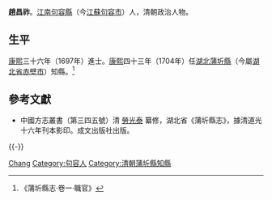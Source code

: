 '''趙昌祚'''。[[江南省|江南]][[句容縣|句容縣]]（今[[江蘇|江蘇]][[句容市|句容市]]）人，清朝政治人物。

== 生平 ==
[[康熙|康熙]]三十六年（1697年）進士。[[康熙|康熙]]四十三年（1704年）任[[湖北|湖北]][[蒲圻縣|蒲圻縣]]（今屬[[湖北省|湖北省]][[赤壁市|赤壁市]]）知縣。<ref>《蒲圻縣志·卷一·職官》</ref>

==參考文獻==
{{reflist}}
*中國方志叢書（第三四五號）清 [[勞光泰|勞光泰]] 纂修，湖北省《蒲圻縣志》，據清道光十六年刊本影印。成文出版社出版。

{{-}}
{{start box}}
{{s-off}}
{{succession box|[[胡俊|胡俊]]|[[尚璠|尚璠]]|[[湖北|湖北]][[蒲圻縣|蒲圻縣]][[蒲圻縣知縣列表|知縣]]|<small>[[康熙|康熙]]四十三年（1704年）上任</small>}}
{{end box}}

{{康熙三十六年丁丑科殿試金榜}}

{{Authority control}}

{{DEFAULTSORT:Zhao}}
[[Category:赵姓|Chang]]
[[Category:句容人|Category:句容人]]
[[Category:清朝蒲圻縣知縣|Category:清朝蒲圻縣知縣]]